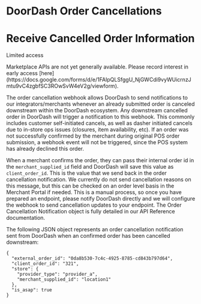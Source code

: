 # DoorDash Order Cancellations

# Receive Cancelled Order Information

Limited access

<Warning>
Marketplace APIs are not yet generally available. Please record interest in early access [here](https://docs.google.com/forms/d/e/1FAIpQLSfggU_NjGWCdi9vyWUicrnzJmtu9vC4zgbfSC3ROwSvW4eV2g/viewform).
</Warning>

The order cancellation webhook allows DoorDash to send notifications to our integrators/merchants whenever an already submitted order is canceled downstream within the DoorDash ecosystem. Any downstream cancelled order in DoorDash will trigger a notification to this webhook. This commonly includes customer self-initiated cancels, as well as dasher initiated cancels due to in-store ops issues (closures, item availability, etc). If an order was not successfully confirmed by the merchant during original POS order submission, a webhook event will not be triggered, since the POS system has already declined this order.

When a merchant confirms the order, they can pass their internal order id in the `merchant_supplied_id` field and DoorDash will save this value as `client_order_id`. This is the value that we send back in the order cancellation notification. We currently do not send cancellation reasons on this message, but this can be checked on an order level basis in the Merchant Portal if needed. This is a manual process, so once you have prepared an endpoint, please notify DoorDash directly and we will configure the webhook to send cancellation updates to your endpoint. The Order Cancellation Notification object is fully detailed in our API Reference documentation.

The following JSON object represents an order cancellation notification sent from DoorDash when an confirmed order has been cancelled downstream:

```
{  
  "external_order_id": "0da8b530-7c4c-4925-8785-cd843b797d64",  
  "client_order_id": "321",  
  "store": {  
    "provider_type": "provider_a",  
    "merchant_supplied_id": "location1"  
  },  
  "is_asap": true  
}  

```

